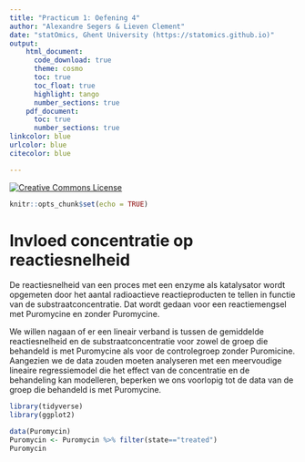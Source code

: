 ```yaml
---
title: "Practicum 1: Oefening 4"
author: "Alexandre Segers & Lieven Clement"
date: "statOmics, Ghent University (https://statomics.github.io)"
output:
    html_document:
      code_download: true
      theme: cosmo
      toc: true
      toc_float: true
      highlight: tango
      number_sections: true
    pdf_document:
      toc: true
      number_sections: true
linkcolor: blue
urlcolor: blue
citecolor: blue

---
```


<a rel="license" href="https://creativecommons.org/licenses/by-nc-sa/4.0"><img alt="Creative Commons License" style="border-width:0" src="https://i.creativecommons.org/l/by-nc-sa/4.0/88x31.png" /></a>


```r
knitr::opts_chunk$set(echo = TRUE)
```

# Invloed concentratie op reactiesnelheid 

De reactiesnelheid van een proces met een enzyme als katalysator wordt opgemeten door het aantal radioactieve reactieproducten te tellen in functie van de substraatconcentratie. Dat wordt gedaan voor een reactiemengsel met Puromycine en zonder Puromycine.

We willen nagaan of er een lineair verband is tussen de gemiddelde reactiesnelheid en de substraatconcentratie voor zowel de groep die behandeld is met Puromycine als voor de controlegroep zonder Puromicine. Aangezien we de data zouden moeten analyseren met een meervoudige lineaire regressiemodel die het effect van de concentratie en de behandeling kan modelleren, beperken we ons voorlopig tot de data van de groep die behandeld is met Puromycine.

```r
library(tidyverse)
library(ggplot2)
```

```r
data(Puromycin)
Puromycin <- Puromycin %>% filter(state=="treated")
Puromycin
```



